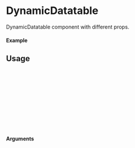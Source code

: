 
<Meta of={DynamicDatatable} title="DynamicDatatable" />

# DynamicDatatable

DynamicDatatable component with different props.

#### Example

<Canvas of={DynamicDatatable.Primary} />

## Usage

```ts
import {DynamicDatatable} from "sld-ui";

const Example = () => {
  return (
      <DynamicDatatable
        primary
      />
  );
};

export default Example;
```

#### Arguments
